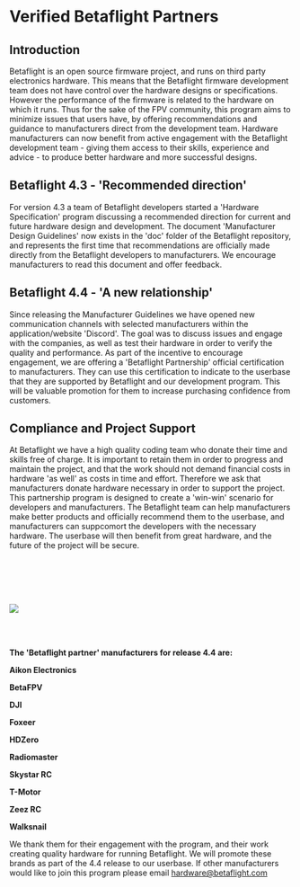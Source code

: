 # Verified Betaflight Partners

## Introduction

Betaflight is an open source firmware project, and runs on third party electronics hardware. This
means that the Betaflight firmware development team does not have control over the hardware
designs or specifications. However the performance of the firmware is related to the hardware
on which it runs. Thus for the sake of the FPV community, this program aims to minimize issues
that users have, by offering recommendations and guidance to manufacturers direct from the
development team. Hardware manufacturers can now benefit from active engagement with the
Betaflight development team - giving them access to their skills, experience and advice - to
produce better hardware and more successful designs.

## Betaflight 4.3 - 'Recommended direction'

For version 4.3 a team of Betaflight developers started a 'Hardware Specification' program
discussing a recommended direction for current and future hardware design and development.
The document 'Manufacturer Design Guidelines' now exists in the 'doc' folder of the Betaflight
repository, and represents the first time that recommendations are officially made directly from
the Betaflight developers to manufacturers. We encourage manufacturers to read this document
and offer feedback.

## Betaflight 4.4 - 'A new relationship'

Since releasing the Manufacturer Guidelines we have opened new communication channels
with selected manufacturers within the application/website 'Discord'. The goal was to discuss
issues and engage with the companies, as well as test their hardware in order to verify the
quality and performance. As part of the incentive to encourage engagement, we are offering a
'Betaflight Partnership' official certification to manufacturers. They can use this certification to
indicate to the userbase that they are supported by Betaflight and our development program.
This will be valuable promotion for them to increase purchasing confidence from customers.

## Compliance and Project Support

At Betaflight we have a high quality coding team who donate their time and skills free of charge.
It is important to retain them in order to progress and maintain the project, and that the work
should not demand financial costs in hardware 'as well' as costs in time and effort. Therefore we
ask that manufacturers donate hardware necessary in order to support the project.
This partnership program is designed to create a 'win-win' scenario for developers and
manufacturers. The Betaflight team can help manufacturers make better products and officially
recommend them to the userbase, and manufacturers can suppcomort the developers with the
necessary hardware. The userbase will then benefit from great hardware, and the future of the
project will be secure.

<br></br>
<br></br>
<p className="flex flex-col items-center">
  <img src="/img/sponsors/bf_partner_dark.svg" className="no-effect md:w-1/4"></img>
</p>
<br></br>

<p className="flex flex-col items-center">

<b className="text-xl text-primary-500">The 'Betaflight partner' manufacturers for release 4.4 are:</b>

**Aikon Electronics**

**BetaFPV**

**DJI**

**Foxeer**

**HDZero**

**Radiomaster**

**Skystar RC**

**T-Motor**

**Zeez RC**

**Walksnail**

</p>

We thank them for their engagement with the program, and their work creating quality hardware
for running Betaflight. We will promote these brands as part of the 4.4 release to our userbase.
If other manufacturers would like to join this program please email hardware@betaflight.com
